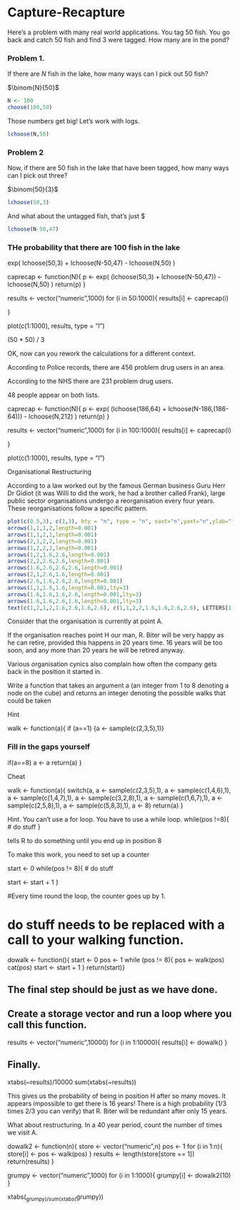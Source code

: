 Capture-Recapture
========================================================

Here's a problem with many real world applications.  You tag $50$ fish.   You go back and catch $50$ fish and find $3$ were tagged.   How many are in the pond?



### Problem 1.

If there are $N$ fish in the lake, how many ways can I pick out 50 fish?

$\binom{N}{50}$


```r
N <- 100
choose(100,50)
```


Those numbers get big!   Let's work with logs.

```r
lchoose(N,50)
```


### Problem 2

Now, if there are 50 fish in the lake that have been tagged, how many ways can I pick out three?   

$\binom{50}{3}$

```r
lchoose(50,3)
```

And what about the untagged fish, that's just $\binom{N}{47}

```r
lchoose(N-50,47)
```


### THe probability that there are 100 fish in the lake


exp( lchoose(50,3) + lchoose(N-50,47) - lchoose(N,50) )



caprecap <- function(N){
p <- exp( (lchoose(50,3) + lchoose(N-50,47)) - lchoose(N,50) )
return(p)
}



results <- vector("numeric",1000)
for (i in 50:1000){
results[i] <- caprecap(i)

}

plot(c(1:1000), results, type  = "l")


(50 * 50) / 3


OK, now can you rework the calculations for a different context.

According to Police records, there are 456 problem drug users in an area.

According to the NHS there are 231 problem drug users.

48 people appear on both lists.




caprecap <- function(N){
p <- exp( (lchoose(186,64) + lchoose(N-186,(186-64))) - lchoose(N,212) )
return(p)
}



results <- vector("numeric",1000)
for (i in 100:1000){
results[i] <- caprecap(i)

}

plot(c(1:1000), results, type  = "l")




Organisational Restructuring

According to a law worked out by the famous German business Guru Herr Dr Gidiot (it was Willi to did the work, he had a brother called Frank), large public sector organisations undergo a reorganisation every four years.   These reorganisations follow a specific pattern.


```r
plot(c(0.5,3), c(1,3), bty = "n", type = "n", xaxt="n",yaxt="n",ylab="",xlab="")
arrows(1,1,1,2,length=0.001)
arrows(1,1,2,1,length=0.001)
arrows(2,1,2,2,length=0.001)
arrows(1,2,2,2,length=0.001)
arrows(1,2,1.6,2.6,length=0.001)
arrows(2,2,2.6,2.6,length=0.001)
arrows(1.6,2.6,2.6,2.6,length=0.001)
arrows(2,1,2.6,1.6,length=0.001)
arrows(2.6,1.6,2.6,2.6,length=0.001)
arrows(1,1,1.6,1.6,length=0.001,lty=3)
arrows(1.6,1.6,1.6,2.6,length=0.001,lty=3)
arrows(1.6,1.6,2.6,1.6,length=0.001,lty=3)
text(c(1,2,1,2,1.6,2.6,1.6,2.6), c(1,1,2,2,1.6,1.6,2.6,2.6), LETTERS[1:8], adj=3, col = c(rep("black",4),rep("grey",2), rep("black",2)))
```



Consider that the organisation is currently at point A.

If the organisation reaches point H our man, R. Biter will be very happy as he can retire, provided this happens in 20 years time.   16 years will be too soon, and any more than 20 years he will be retired anyway.

Various organisation cynics also complain how often the company gets back in the position it started in.



Write a function that takes an argument a (an integer from 1 to 8 denoting a node on the cube) and returns an integer denoting the possible walks that could be taken

Hint

walk <- function(a){
if (a==1) {a <- sample(c(2,3,5),1)}

### Fill in the gaps yourself

if(a==8) a <- a
return(a)
}


Cheat

walk <- function(a){
switch(a,
a <- sample(c(2,3,5),1),
a <- sample(c(1,4,6),1),
a <- sample(c(1,4,7),1),
a <- sample(c(3,2,8),1),
a <- sample(c(1,6,7),1),
a <- sample(c(2,5,8),1),
a <- sample(c(5,8,3),1),
a <- 8)
return(a)
}



Hint.   You can't use a for loop.   You have to use a while loop.
while(pos !=8){
# do stuff
}

tells R to do something until you end up in position 8

To make this work, you need to set up a counter

start <- 0
while(pos != 8){
# do stuff

start <- start + 1
}

#Every time round the loop, the counter goes up by 1.


# do stuff needs to be replaced with a call to your walking function.


dowalk <- function(){
start <- 0
pos <- 1
while (pos != 8){
pos <- walk(pos)
cat(pos)
start <- start + 1
}
return(start)}


## The final step should be just as we have done.

## Create a storage vector and run a loop where you call this function.

results <- vector("numeric",10000)
for (i in 1:10000){
results[i] <- dowalk()
}

## Finally.

xtabs(~results)/10000
sum(xtabs(~results))

This gives us the probability of being in position H after so many moves.   It appears impossible to get there is 16 years!   There is a high probability (1/3 times 2/3 you can verify) that R. Biter will be redundant after only 15 years.   

What about restructuring.   In a 40 year period, count the number of times we visit A.



dowalk2 <- function(n){
store <- vector("numeric",n)
pos <- 1
for (i in 1:n){
store[i] <- pos <- walk(pos)
}
results <- length(store[store == 1])
return(results)
}


grumpy <- vector("numeric",1000)
for (i in 1:1000){
grumpy[i] <- dowalk2(10)
}


xtabs(~grumpy)/sum(xtabs(~grumpy))





